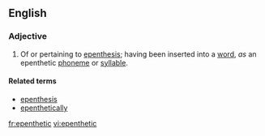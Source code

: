 ==English==

===Adjective===
{{en-adj|-}}

# {{linguistics}} Of or pertaining to [[epenthesis]]; having been inserted into a [[word]], ''as'' an epenthetic [[phoneme]] or [[syllable]].

====Related terms====
* [[epenthesis]]
* [[epenthetically]]

[[fr:epenthetic]]
[[vi:epenthetic]]
